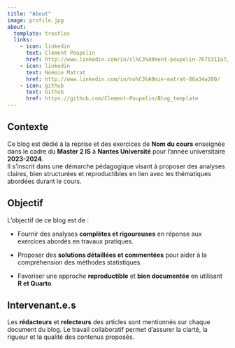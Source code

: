 ```yaml
---
title: "About"
image: profile.jpg
about:
  template: trestles
  links:
    - icon: linkedin
      text: Clément Poupelin
      href: http://www.linkedin.com/in/cl%C3%A9ment-poupelin-7675311a7/
    - icon: linkedin
      text: Noémie Matrat
      href: http://www.linkedin.com/in/no%C3%A9mie-matrat-86a34a200/
    - icon: github
      text: Github
      href: https://github.com/Clement-Poupelin/Blog_template
---
```


<!-- Ajouter une description du blog (proche du README) + mettre photo de groupe sympa -->

## Contexte

Ce blog est dédié à la reprise et des exercices de **Nom du cours** enseignée dans le cadre du **Master 2 IS** à **Nantes Université** pour l'année universitaire **2023-2024**.\
Il s'inscrit dans une démarche pédagogique visant à proposer des analyses claires, bien structurées et reproductibles en lien avec les thématiques abordées durant le cours.

## Objectif

L’objectif de ce blog est de :

-   Fournir des analyses **complètes et rigoureuses** en réponse aux exercices abordés en travaux pratiques.

-   Proposer des **solutions détaillées et commentées** pour aider à la compréhension des méthodes statistiques.

-   Favoriser une approche **reproductible** et **bien documentée** en utilisant **R et Quarto**.

## Intervenant.e.s

Les **rédacteurs** et **relecteurs** des articles sont mentionnés sur chaque document du blog. Le travail collaboratif permet d’assurer la clarté, la rigueur et la qualité des contenus proposés.
